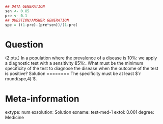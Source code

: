 
```r
## DATA GENERATION
sen <- 0.85
pre <- 0.1
## QUESTION/ANSWER GENERATION
spe = ((1-pre)-(pre*sen))/(1-pre)
```

Question
========
\hspace{-2.05cm}(2 pts.)\hspace{0.6cm} In a population where the prevalence of a disease is 10%: we apply a diagnostic test with a sensitivity 85%:.
What must be the minimum specificity of the test to diagnose the disease when the outcome of the test is positive?
Solution
========
The specificity must be at least $`r round(spe,4)`$.


Meta-information 
================
extype: num
exsolution: Solution
exname: test-med-1
extol: 0.001
degree: Medicine
 
